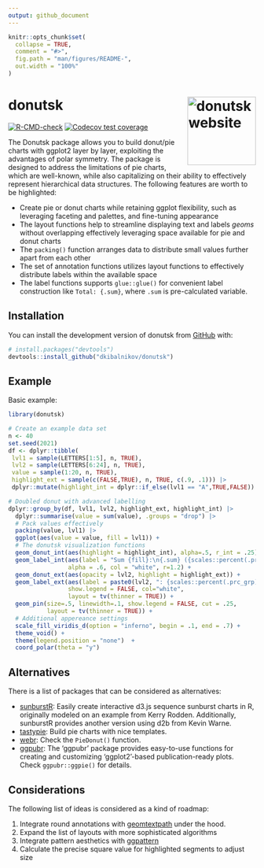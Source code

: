 ```yaml
---
output: github_document
---
```


<!-- README.md is generated from README.Rmd. Please edit that file -->

```r
knitr::opts_chunk$set(
  collapse = TRUE,
  comment = "#>",
  fig.path = "man/figures/README-",
  out.width = "100%"
)
```

# donutsk <a href="https://dkibalnikov.github.io/donutsk/"><img src="man/figures/logo.png" align="right" height="139" alt="donutsk website" /></a>

<!-- badges: start -->

[![R-CMD-check](https://github.com/dkibalnikov/donutsk/actions/workflows/R-CMD-check.yaml/badge.svg)](https://github.com/dkibalnikov/donutsk/actions/workflows/R-CMD-check.yaml)
[![Codecov test coverage](https://codecov.io/gh/dkibalnikov/donutsk/branch/main/graph/badge.svg)](https://app.codecov.io/gh/dkibalnikov/donutsk?branch=main)
<!-- badges: end -->

The Donutsk package allows you to build donut/pie charts with ggplot2 layer by layer, exploiting the advantages of polar symmetry. The package is designed to address the limitations of pie charts, which are well-known, while also capitalizing on their ability to effectively represent hierarchical data structures. The following features are worth to be highlighted:

- Create pie or donut charts while retaining ggplot flexibility, such as leveraging faceting and palettes, and fine-tuning appearance
- The layout functions help to streamline displaying text and labels *geoms* without overlapping effectively leveraging space available for pie and donut charts
- The `packing()` function arranges data to distribute small values further apart from each other
- The set of annotation functions utilizes layout functions to effectively distribute labels within the available space 
- The label functions supports `glue::glue()` for convenient label construction like `Total: {.sum}`, where `.sum` is pre-calculated variable.

## Installation

You can install the development version of donutsk from [GitHub](https://github.com/) with:

``` r
# install.packages("devtools")
devtools::install_github("dkibalnikov/donutsk")
```

## Example

Basic example:

```r
library(donutsk)

# Create an example data set
n <- 40
set.seed(2021)
df <- dplyr::tibble(
 lvl1 = sample(LETTERS[1:5], n, TRUE),
 lvl2 = sample(LETTERS[6:24], n, TRUE),
 value = sample(1:20, n, TRUE),
 highlight_ext = sample(c(FALSE,TRUE), n, TRUE, c(.9, .1))) |>
 dplyr::mutate(highlight_int = dplyr::if_else(lvl1 == "A",TRUE,FALSE))

# Doubled donut with advanced labelling 
dplyr::group_by(df, lvl1, lvl2, highlight_ext, highlight_int) |>
  dplyr::summarise(value = sum(value), .groups = "drop") |>
  # Pack values effectively 
  packing(value, lvl1) |> 
  ggplot(aes(value = value, fill = lvl1)) +
  # The donutsk visualization functions
  geom_donut_int(aes(highlight = highlight_int), alpha=.5, r_int = .25) +
  geom_label_int(aes(label = "Sum {fill}:\n{.sum} ({scales::percent(.prc)})"),
                 alpha = .6, col = "white", r=1.2) +
  geom_donut_ext(aes(opacity = lvl2, highlight = highlight_ext)) +
  geom_label_ext(aes(label = paste0(lvl2, ": {scales::percent(.prc_grp)}")),
                 show.legend = FALSE, col="white", 
                 layout = tv(thinner = TRUE)) +
  geom_pin(size=.5, linewidth=.1, show.legend = FALSE, cut = .25,
           layout = tv(thinner = TRUE)) +
  # Additional appereance settings
  scale_fill_viridis_d(option = "inferno", begin = .1, end = .7) +
  theme_void() + 
  theme(legend.position = "none")  + 
  coord_polar(theta = "y")
```

## Alternatives 

There is a list of packages that can be considered as alternatives:

- [sunburstR](https://github.com/timelyportfolio/sunburstR/): Easily create interactive d3.js sequence sunburst charts in R, originally modeled on an example from Kerry Rodden. Additionally, sunburstR provides another version using d2b from Kevin Warne.
- [tastypie](https://github.com/PaoloDalena/tastypie/): Build pie charts with nice templates.
- [webr](https://github.com/cardiomoon/webr): Check the `PieDonut()` function.
- [ggpubr](https://github.com/kassambara/ggpubr/): The ‘ggpubr’ package provides easy-to-use functions for creating and customizing ‘ggplot2’-based publication-ready plots. Check `ggpubr::ggpie()` for details.

## Considerations

The following list of ideas is considered as a kind of roadmap:

1. Integrate round annotations with [geomtextpath](https://allancameron.github.io/geomtextpath/) under the hood.
2. Expand the list of layouts with more sophisticated algorithms
3. Integrate pattern aesthetics with [ggpattern](https://coolbutuseless.github.io/package/ggpattern/index.html)
4. Calculate the precise square value for highlighted segments to adjust size 


